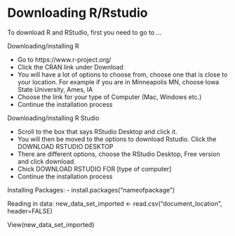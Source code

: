 # Downloading R/Rstudio 

To download R and RStudio, first you need to go to ...

Downloading/installing R 

- Go to https://www.r-project.org/
- Click the CRAN link under Download
- You will have a lot of options to choose from, choose one that is close to your location. For example if you are in Minneapolis MN, choose Iowa State University, Ames, IA
- Choose the link for your type of Computer (Mac, Windows etc.)
- Continue the installation process


Downloading/installing R Studio

- Scroll to the box that says RStudio Desktop and click it. 
- You will then be moved to the options to download Rstudio. Click the DOWNLOAD RSTUDIO DESKTOP
- There are different options, choose the RStudio Desktop, Free version and click download. 
- Chick DOWNLOAD RSTUDIO FOR [type of computer]
- Continue the installation process

Installing Packages:
- install.packages("nameofpackage")

Reading in data:
new_data_set_imported <- read.csv("document_location", header=FALSE)

View(new_data_set_imported)



